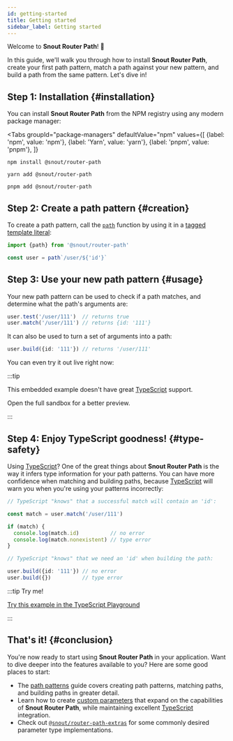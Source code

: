 ```yaml
---
id: getting-started
title: Getting started
sidebar_label: Getting started
---
```




Welcome to **Snout Router Path**! 🐽

In this guide, we'll walk you through how to install **Snout Router Path**,
create your first path pattern, match a path against your new pattern, and build
a path from the same pattern. Let's dive in!

## Step 1: Installation {#installation}

You can install **Snout Router Path** from the NPM registry using any modern
package manager:

<Tabs
  groupId="package-managers"
  defaultValue="npm"
  values={[
    {label: 'npm', value: 'npm'},
    {label: 'Yarn', value: 'yarn'},
    {label: 'pnpm', value: 'pnpm'},
  ]}
>
<TabItem value="npm">

    npm install @snout/router-path

</TabItem>
<TabItem value="yarn">

    yarn add @snout/router-path

</TabItem>
<TabItem value="pnpm">

    pnpm add @snout/router-path

</TabItem>
</Tabs>

## Step 2: Create a path pattern {#creation}

To create a path pattern, call the [`path`] function by using it in a [tagged
template literal]:

```ts no-transpile
import {path} from '@snout/router-path'

const user = path`/user/${'id'}`
```

## Step 3: Use your new path pattern {#usage}

Your new path pattern can be used to check if a path matches, and determine what
the path's arguments are:

```ts no-transpile
user.test('/user/111')  // returns true
user.match('/user/111') // returns {id: '111'}
```

It can also be used to turn a set of arguments into a path:

```ts no-transpile
user.build({id: '111'}) // returns '/user/111'
```

You can even try it out live right now:

<Sandbox inline id={GETTING_STARTED_ID} height='300px' />

:::tip

This embedded example doesn't have great [TypeScript] support.
<Link to={GETTING_STARTED_URL}>Open the full sandbox</Link> for a better
preview.

:::

## Step 4: Enjoy TypeScript goodness! {#type-safety}

Using [TypeScript]? One of the great things about **Snout Router Path** is the
way it infers type information for your path patterns. You can have more
confidence when matching and building paths, because [TypeScript] will warn you
when you're using your patterns incorrectly:

```ts no-transpile
// TypeScript "knows" that a successful match will contain an 'id':

const match = user.match('/user/111')

if (match) {
  console.log(match.id)          // no error
  console.log(match.nonexistent) // type error
}

// TypeScript "knows" that we need an 'id' when building the path:

user.build({id: '111'}) // no error
user.build({})          // type error
```

:::tip Try me!

[Try this example in the TypeScript Playground](https://www.typescriptlang.org/play?#code/JYWwDg9gTgLgBAbzAQxgCwL5wGZQiOAcgAEBnAOwgFcYB6PGgUygFoV1CAoTgYwnNLwqpZnAC8cdmgAGtYc1oASBIWAATQhmndatOABUAnmEYBlHlGBh4AIgDWlAO6kbcdKjjI4pKjx6NSUmwqABs4EFQeNDhHYBCwvnIYZGByTzTVDQAubkTBcMjoiXkoADoImCiACkI5EShaAEZmwgBKbmBsOCqKqNbETjg4PIgQxlKQiABzHsLS9X6hpeXdOEo4ZjwoQeH+UlHxyZnetFLKckYAD2BBRiT+1ZhjRg2oLc4MHT0jE3NLazg9icLjcaA8jheF0YanSRHUhBiaDucAARlQ4mpUlNQS8pDlOCVSmiMVUEOoskRmo1NA89OtNtACfUieiQmpSRhFssVnoniZXlsgA)

:::

## That's it! {#conclusion}

You're now ready to start using **Snout Router Path** in your application. Want
to dive deeper into the features available to you? Here are some good places to
start:

- The [path patterns] guide covers creating path patterns, matching paths, and
  building paths in greater detail.
- Learn how to create [custom parameters] that expand on the capabilities of
  **Snout Router Path**, while maintaining excellent [TypeScript] integration.
- Check out [`@snout/router-path-extras`] for some commonly desired parameter
  type implementations.

<!-- References -->

[`path`]: ../api/path.mdx
[custom parameters]: custom-parameters.mdx
[path patterns]: path-patterns.mdx

[`@snout/router-path-extras`]: https://snout.dev/router-path-extras
[tagged template literal]: https://developer.mozilla.org/docs/Web/JavaScript/Reference/Template_literals#tagged_templates
[typescript]: https://www.typescriptlang.org/
